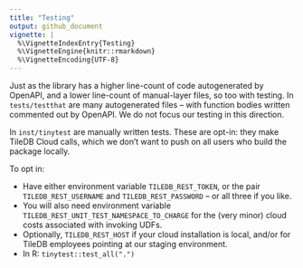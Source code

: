 ```yaml
---
title: "Testing"
output: github_document
vignette: |
  %\VignetteIndexEntry{Testing}
  %\VignetteEngine{knitr::rmarkdown}
  %\VignetteEncoding{UTF-8}
---
```


Just as the library has a higher line-count of code autogenerated by OpenAPI, and a lower
line-count of manual-layer files, so too with testing. In `tests/testthat` are many autogenerated
files -- with function bodies written commented out by OpenAPI. We do not focus our testing in this
direction.

In `inst/tinytest` are manually written tests. These are opt-in: they make TileDB Cloud calls,
which we don't want to push on all users who build the package locally.

To opt in:

* Have either environment variable `TILEDB_REST_TOKEN`, or the pair `TILEDB_REST_USERNAME` and `TILEDB_REST_PASSWORD` -- or all three if you like.
* You will also need environment variable `TILEDB_REST_UNIT_TEST_NAMESPACE_TO_CHARGE` for the (very minor) cloud costs associated with invoking UDFs.
* Optionally, `TILEDB_REST_HOST` if your cloud installation is local, and/or for TileDB employees pointing at our staging environment.
* In R: `tinytest::test_all(".")`

